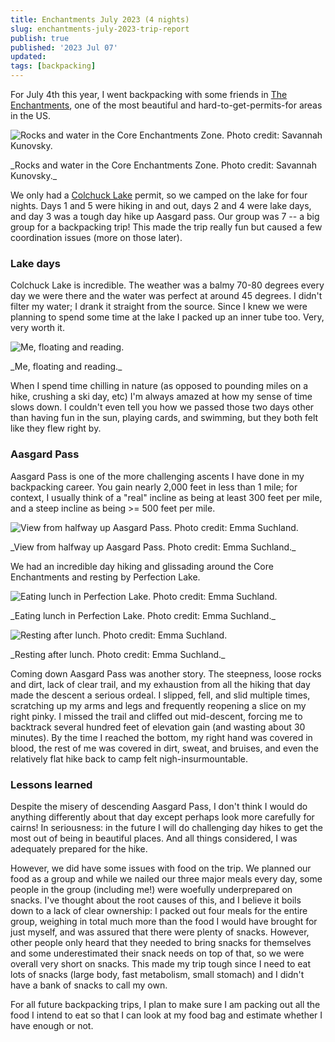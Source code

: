 ```yaml
---
title: Enchantments July 2023 (4 nights)
slug: enchantments-july-2023-trip-report
publish: true
published: '2023 Jul 07'
updated:
tags: [backpacking]
---
```


For July 4th this year, I went backpacking with some friends in [The
Enchantments](https://www.wta.org/go-hiking/hikes/enchantment-lakes), one of the
most beautiful and hard-to-get-permits-for areas in the US.

<img
  src="/public/images/enchantments-july-2023/rocks-and-water.jpg"
  alt="Rocks and water in the Core Enchantments Zone. Photo credit: Savannah Kunovsky."
/>
<p>
  _Rocks and water in the Core Enchantments Zone. Photo credit: Savannah
  Kunovsky._
</p>

We only had a [Colchuck Lake](https://www.wta.org/go-hiking/hikes/colchuck-lake)
permit, so we camped on the lake for four nights. Days 1 and 5 were hiking in
and out, days 2 and 4 were lake days, and day 3 was a tough day hike up
Aasgard pass. Our group was 7 -- a big group for a backpacking trip! This
made the trip really fun but caused a few coordination issues (more on those later).

### Lake days

Colchuck Lake is incredible. The weather was a balmy 70-80 degrees every day
we were there and the water was perfect at around 45 degrees. I didn't filter
my water; I drank it straight from the source. Since I knew we were planning to
spend some time at the lake I packed up an inner tube too. Very, very worth it.

<img
  src="/public/images/enchantments-july-2023/colchuck-lake-inner-tube.jpg"
  alt="Me, floating and reading."
/>
<p>_Me, floating and reading._</p>

When I spend time chilling in nature (as opposed to pounding miles on a
hike, crushing a ski day, etc) I'm always amazed at how my sense of time slows
down. I couldn't even tell you how we passed those two days other than having fun
in the sun, playing cards, and swimming, but they both felt like they flew right
by.

### Aasgard Pass

Aasgard Pass is one of the more challenging ascents I have done in my backpacking
career. You gain nearly 2,000 feet in less than 1 mile; for context, I usually
think of a "real" incline as being at least 300 feet per mile, and a steep incline
as being >= 500 feet per mile.

<img
  src="/public/images/enchantments-july-2023/view-from-halfway-up-aasgard-pass.jpg"
  alt="View from halfway up Aasgard Pass. Photo credit: Emma Suchland."
/>
<p>_View from halfway up Aasgard Pass. Photo credit: Emma Suchland._</p>

We had an incredible day hiking and glissading around the Core Enchantments and
resting by Perfection Lake.

<img
  src="/public/images/enchantments-july-2023/lunch-in-perfection-lake.jpg"
  alt="Eating lunch in Perfection Lake. Photo credit: Emma Suchland."
/>
<p>_Eating lunch in Perfection Lake. Photo credit: Emma Suchland._</p>

<img
  src="/public/images/enchantments-july-2023/resting-at-perfection-lake-lunch.jpg"
  alt="Resting after lunch. Photo credit: Emma Suchland."
/>
<p>_Resting after lunch. Photo credit: Emma Suchland._</p>

Coming down Aasgard Pass was another story. The steepness, loose rocks and dirt,
lack of clear trail, and my exhaustion from all the hiking that day made the descent
a serious ordeal. I slipped, fell, and slid multiple times, scratching up my
arms and legs and frequently reopening a slice on my right pinky. I missed
the trail and cliffed out mid-descent, forcing me to backtrack several hundred
feet of elevation gain (and wasting about 30 minutes). By the time I reached
the bottom, my right hand was covered in blood, the rest of me was covered in
dirt, sweat, and bruises, and even the relatively flat hike back to camp
felt nigh-insurmountable.

### Lessons learned

Despite the misery of descending Aasgard Pass, I don't think I would do anything
differently about that day except perhaps look more carefully for cairns! In
seriousness: in the future I will do challenging day hikes to get the most out
of being in beautiful places. And all things considered, I was adequately prepared
for the hike.

However, we did have some issues with food on the trip. We planned our food as a
group and while we nailed our three major meals every day, some people in the
group (including me!) were woefully underprepared on snacks. I've thought about
the root causes of this, and I believe it boils down to a lack of clear ownership:
I packed out four meals for the entire group, weighing in total much more than the
food I would have brought for just myself, and was assured that there were plenty of
snacks. However, other people only heard that they needed to bring snacks for
themselves and some underestimated their snack needs on top of that, so we were overall
very short on snacks. This made my trip tough since I need to eat lots of snacks
(large body, fast metabolism, small stomach) and I didn't have a bank of snacks
to call my own.

For all future
backpacking trips, I plan to make sure I am packing out all the food I intend
to eat so that I can look at my food bag and estimate whether I have enough or not.
